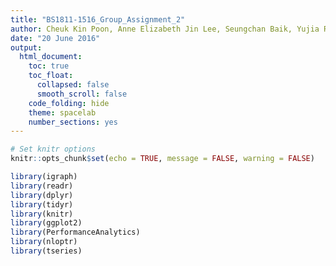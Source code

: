 ```yaml
---
title: "BS1811-1516_Group_Assignment_2"
author: Cheuk Kin Poon, Anne Elizabeth Jin Lee, Seungchan Baik, Yujia Ren, Siangyang Lau
date: "20 June 2016"
output:
  html_document:
    toc: true
    toc_float:
      collapsed: false
      smooth_scroll: false
    code_folding: hide
    theme: spacelab
    number_sections: yes
---
```

```r
# Set knitr options
knitr::opts_chunk$set(echo = TRUE, message = FALSE, warning = FALSE)

library(igraph)
library(readr)
library(dplyr)
library(tidyr)
library(knitr)
library(ggplot2)
library(PerformanceAnalytics)
library(nloptr)
library(tseries)
```

